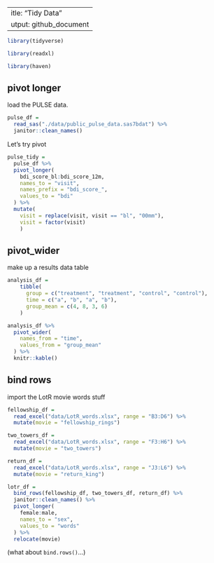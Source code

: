  ---
title: "Tidy Data"
output: github_document
---

```r
library(tidyverse) 

library(readxl)

library(haven)
```

## pivot longer

load the PULSE data.

```r
pulse_df = 
  read_sas("./data/public_pulse_data.sas7bdat") %>% 
  janitor::clean_names()
```

Let's try pivot

```r
pulse_tidy = 
  pulse_df %>% 
  pivot_longer(
    bdi_score_bl:bdi_score_12m,
    names_to = "visit",
    names_prefix = "bdi_score_",
    values_to = "bdi"
  ) %>% 
  mutate( 
    visit = replace(visit, visit == "bl", "00mm"), 
    visit = factor(visit)
    )
```

## pivot_wider

make up a results data table

```r
analysis_df = 
    tibble(
      group = c("treatment", "treatment", "control", "control"),
      time = c("a", "b", "a", "b"),
      group_mean = c(4, 8, 3, 6)
    )

analysis_df %>% 
  pivot_wider(
    names_from = "time",
    values_from = "group_mean"
  ) %>% 
  knitr::kable()
```

## bind rows

import the LotR movie words stuff

```r
fellowship_df = 
  read_excel("data/LotR_words.xlsx", range = "B3:D6") %>% 
  mutate(movie = "fellowship_rings")

two_towers_df = 
  read_excel("data/LotR_words.xlsx", range = "F3:H6") %>% 
  mutate(movie = "two_towers")

return_df = 
  read_excel("data/LotR_words.xlsx", range = "J3:L6") %>% 
  mutate(movie = "return_king")

lotr_df = 
  bind_rows(fellowship_df, two_towers_df, return_df) %>% 
  janitor::clean_names() %>% 
  pivot_longer(
    female:male,
    names_to = "sex",
    values_to = "words"
  ) %>% 
  relocate(movie)
```



(what about `bind.rows()`...)




